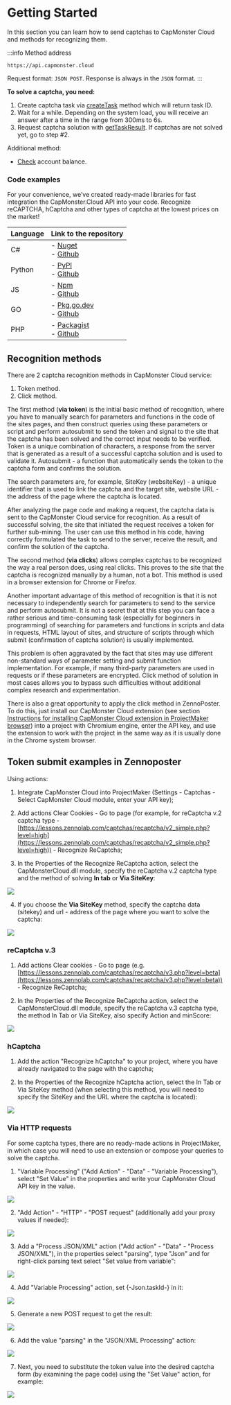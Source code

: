 ﻿---
sidebar_position: 0
sidebar_label: Getting Started
---



# Getting Started

In this section you can learn how to send captchas to CapMonster Cloud and methods for recognizing them.

:::info Method address
```http
https://api.capmonster.cloud
```
Request format: `JSON POST`.
Response is always in the `JSON` format.
:::


**To solve a captcha, you need:**

1. Create captcha task via [createTask](api/methods/create-task.md) method which will return task ID.
2. Wait for a while. Depending on the system load, you will receive an answer after a time in the range from 300ms to 6s.
3. Request captcha solution with [getTaskResult](api/methods/get-task-result.md). If captchas are not solved yet, go to step #2. 

Additional method:

- [Check](api/methods/get-balance.md) account balance.

### Code examples

For your convenience, we’ve created ready-made libraries for fast integration the CapMonster.Cloud API into your code. Recognize reCAPTCHA, hCaptcha and other types of captcha at the lowest prices on the market!

|**Language**|**Link to the repository**|
| :- | :- | 
|С#|- [Nuget](https://www.nuget.org/packages/Zennolab.CapMonsterCloud.Client)<br /> - [Github](https://github.com/ZennoLab/capmonstercloud-client-dotnet) |
|Python|- [PyPl](https://pypi.org/project/capmonstercloudclient/)<br /> - [Github](https://github.com/ZennoLab/capmonstercloud-client-python)|
|JS|- [Npm](https://www.npmjs.com/package/@zennolab_com/capmonstercloud-client)<br /> - [Github](https://github.com/ZennoLab/capmonstercloud-client-js)|
|GO|- [Pkg.go.dev](https://pkg.go.dev/github.com/ZennoLab/capmonstercloud-client-go)<br /> - [Github](https://github.com/ZennoLab/capmonstercloud-client-go)|
|PHP|- [Packagist](https://packagist.org/packages/zennolab/capmonstercloud.client)<br /> - [Github](https://github.com/ZennoLab/capmonstercloud-client-php)|


<UserAgent color="red"/>

## Recognition methods

There are 2 captcha recognition methods in CapMonster Cloud service:

1. Token method.
2. Click method.

The first method (**via token**) is the initial basic method of recognition, where you have to manually search for parameters and functions in the code of the sites pages, and then construct queries using these parameters or script and perform autosubmit to send the token and signal to the site that the captcha has been solved and the correct input needs to be verified. Token is a unique combination of characters, a response from the server that is generated as a result of a successful captcha solution and is used to validate it. Autosubmit - a function that automatically sends the token to the captcha form and confirms the solution. 

The search parameters are, for example, SiteKey (websiteKey) - a unique identifier that is used to link the captcha and the target site, website URL - the address of the page where the captcha is located. 

After analyzing the page code and making a request, the captcha data is sent to the CapMonster Cloud service for recognition. As a result of successful solving, the site that initiated the request receives a token for further sub-mining. The user can use this method in his code, having correctly formulated the task to send to the server, receive the result, and confirm the solution of the captcha. 

The second method (**via clicks**) allows complex captchas to be recognized the way a real person does, using real clicks. This proves to the site that the captcha is recognized manually by a human, not a bot. This method is used in a browser extension for Chrome or Firefox. 

Another important advantage of this method of recognition is that it is not necessary to independently search for parameters to send to the service and perform autosubmit. It is not a secret that at this step you can face a rather serious and time-consuming task (especially for beginners in programming) of searching for parameters and functions in scripts and data in requests, HTML layout of sites, and structure of scripts through which submit (confirmation of captcha solution) is usually implemented.

This problem is often aggravated by the fact that sites may use different non-standard ways of parameter setting and submit function implementation. For example, if many third-party parameters are used in requests or if these parameters are encrypted. Click method of solution in most cases allows you to bypass such difficulties without additional complex research and experimentation. 

There is also a great opportunity to apply the click method in ZennoPoster. To do this, just install our CapMonster Cloud extension (see section [Instructions for installing CapMonster Cloud extension in ProjectMaker browser](extension/install-instruction.md)) into a project with Chromium engine, enter the API key, and use the extension to work with the project in the same way as it is usually done in the Chrome system browser. 

## Token submit examples in Zennoposter

Using actions:

1. Integrate CapMonster Cloud into ProjectMaker (Settings - Captchas - Select CapMonster Cloud module, enter your API key);

2. Add actions Clear Cookies - Go to page (for example, for reCaptcha v.2 captcha type - [https://lessons.zennolab.com/captchas/recaptcha/v2_simple.php?level=high](https://lessons.zennolab.com/captchas/recaptcha/v2_simple.php?level=high)) - Recognize ReCaptcha;

3. In the Properties of the Recognize ReCaptcha action, select the CapMonsterCloud.dll module, specify the reCaptcha v.2 captcha type and the method of solving **In tab** or **Via SiteKey**:

![](getting-started-1.png)

4. If you choose the **Via SiteKey** method, specify the captcha data (sitekey) and url - address of the page where you want to solve the captcha: 

![](getting-started-2.png)

### reCaptcha v.3

1. Add actions Clear cookies - Go to page (e.g. [https://lessons.zennolab.com/captchas/recaptcha/v3.php?level=beta](https://lessons.zennolab.com/captchas/recaptcha/v3.php?level=beta)) - Recognize ReCaptcha;

2. In the Properties of the Recognize ReCaptcha action, select the CapMonsterCloud.dll module, specify the reCaptcha v.3 captcha type, the method In Tab or Via SiteKey, also specify Action and minScore:

![](getting-started-3.png)

### hCaptcha 

1. Add the action "Recognize hCaptcha" to your project, where you have already navigated to the page with the captcha;

2. In the Properties of the Recognize hCaptcha action, select the In Tab or Via SiteKey method (when selecting this method, you will need to specify the SiteKey and the URL where the captcha is located):

![](getting-started-4.png)

### Via HTTP requests

For some captcha types, there are no ready-made actions in ProjectMaker, in which case you will need to use an extension or compose your queries to solve the captcha. 

1. "Variable Processing" ("Add Action" - "Data" - "Variable Processing"), select "Set Value" in the properties and write your CapMonster Cloud API key in the value.

![](getting-started-5.png)

2. "Add Action" - "HTTP" - "POST request" (additionally add your proxy values if needed):

![](getting-started-6.png)

3. Add a "Process JSON/XML" action ("Add action" - "Data" - "Process JSON/XML"), in the properties select "parsing", type "Json" and for right-click parsing text select "Set value from variable": 

![](getting-started-7.png)

4. Add "Variable Processing" action, set \{-Json.taskId-\} in it: 

![](getting-started-8.png)

5. Generate a new POST request to get the result:

![](getting-started-9.png)

6. Add the value "parsing" in the "JSON/XML Processing" action: 

![](getting-started-10.png)

7. Next, you need to substitute the token value into the desired captcha form (by examining the page code) using the "Set Value" action, for example: 

![](getting-started-11.png)